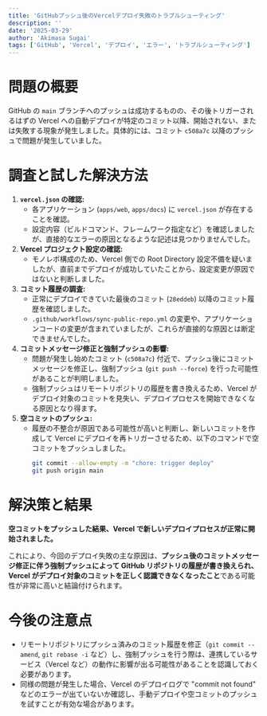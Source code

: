 ```yaml
---
title: 'GitHubプッシュ後のVercelデプロイ失敗のトラブルシューティング'
description: ''
date: '2025-03-29'
author: 'Akimasa Sugai'
tags: ['GitHub', 'Vercel', 'デプロイ', 'エラー', 'トラブルシューティング']
---
```

# 問題の概要

GitHub の `main` ブランチへのプッシュは成功するものの、その後トリガーされるはずの Vercel への自動デプロイが特定のコミット以降、開始されない、または失敗する現象が発生しました。具体的には、コミット `c508a7c` 以降のプッシュで問題が発生していました。

# 調査と試した解決方法

1.  **`vercel.json` の確認:**
    *   各アプリケーション (`apps/web`, `apps/docs`) に `vercel.json` が存在することを確認。
    *   設定内容（ビルドコマンド、フレームワーク指定など）を確認しましたが、直接的なエラーの原因となるような記述は見つかりませんでした。
2.  **Vercel プロジェクト設定の確認:**
    *   モノレポ構成のため、Vercel 側での Root Directory 設定不備を疑いましたが、直前までデプロイが成功していたことから、設定変更が原因ではないと判断しました。
3.  **コミット履歴の調査:**
    *   正常にデプロイできていた最後のコミット (`28eddeb`) 以降のコミット履歴を確認しました。
    *   `.github/workflows/sync-public-repo.yml` の変更や、アプリケーションコードの変更が含まれていましたが、これらが直接的な原因とは断定できませんでした。
4.  **コミットメッセージ修正と強制プッシュの影響:**
    *   問題が発生し始めたコミット (`c508a7c`) 付近で、プッシュ後にコミットメッセージを修正し、強制プッシュ (`git push --force`) を行った可能性があることが判明しました。
    *   強制プッシュはリモートリポジトリの履歴を書き換えるため、Vercel がデプロイ対象のコミットを見失い、デプロイプロセスを開始できなくなる原因となり得ます。
5.  **空コミットのプッシュ:**
    *   履歴の不整合が原因である可能性が高いと判断し、新しいコミットを作成して Vercel にデプロイを再トリガーさせるため、以下のコマンドで空コミットをプッシュしました。
        ```bash
        git commit --allow-empty -m "chore: trigger deploy"
        git push origin main
        ```

# 解決策と結果

**空コミットをプッシュした結果、Vercel で新しいデプロイプロセスが正常に開始されました。**

これにより、今回のデプロイ失敗の主な原因は、**プッシュ後のコミットメッセージ修正に伴う強制プッシュによって GitHub リポジトリの履歴が書き換えられ、Vercel がデプロイ対象のコミットを正しく認識できなくなったこと**である可能性が非常に高いと結論付けられます。

# 今後の注意点

*   リモートリポジトリにプッシュ済みのコミット履歴を修正（`git commit --amend`, `git rebase -i` など）し、強制プッシュを行う際は、連携しているサービス（Vercel など）の動作に影響が出る可能性があることを認識しておく必要があります。
*   同様の問題が発生した場合、Vercel のデプロイログで "commit not found" などのエラーが出ていないか確認し、手動デプロイや空コミットのプッシュを試すことが有効な場合があります。
